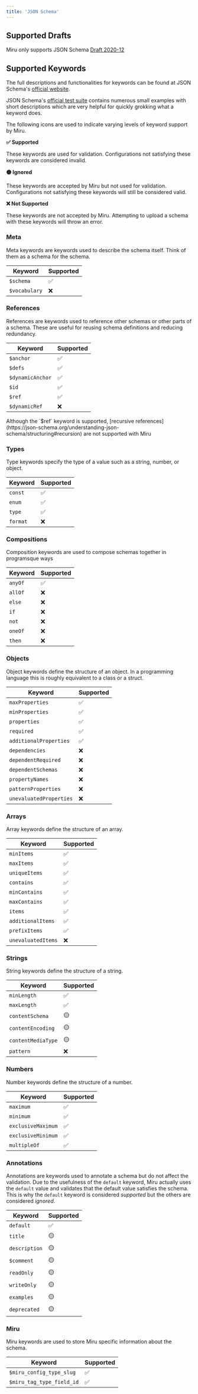 ```yaml
---
title: 'JSON Schema'
---
```



<SchemaLanguages />

## Supported Drafts

Miru only supports JSON Schema [Draft 2020-12](https://json-schema.org/draft/2020-12)

## Supported Keywords
The full descriptions and functionalities for keywords can be found at JSON Schema's [official website](https://json-schema.org/understanding-json-schema/keywords). 

JSON Schema's [official test suite](https://github.com/json-schema-org/JSON-Schema-Test-Suite/tree/main/tests/draft2020-12) contains numerous small examples with short descriptions which are very helpful for quickly grokking what a keyword does.

The following icons are used to indicate varying levels of keyword support by Miru.

**✅ Supported**

These keywords are used for validation. Configurations not satisfying these keywords are considered invalid.

**🟡 Ignored**

These keywords are accepted by Miru but not used for validation. Configurations not satisfying these keywords will still be considered valid.

**❌ Not Supported**

These keywords are not accepted by Miru. Attempting to upload a schema with these keywords will throw an error.


### Meta

Meta keywords are keywords used to describe the schema itself. Think of them as a schema for the schema.

| Keyword | Supported |
|---------|-----------|
| `$schema` | ✅ |
| `$vocabulary` | ❌ |

### References

References are keywords used to reference other schemas or other parts of a schema. These are useful for reusing schema definitions and reducing redundancy.

| Keyword | Supported |
|---------|-----------|
| `$anchor` | ✅ |
| `$defs` | ✅ |
| `$dynamicAnchor` | ✅ |
| `$id` | ✅ |
| `$ref` | ✅ |
| `$dynamicRef` | ❌ |

<Warning>
    Although the `$ref` keyword is supported, [recursive references](https://json-schema.org/understanding-json-schema/structuring#recursion) are not supported with Miru
</Warning>

### Types

Type keywords specify the type of a value such as a string, number, or object.

| Keyword | Supported |
|---------|-----------|
| `const` | ✅ |
| `enum` | ✅ |
| `type` | ✅ |
| `format` | ❌ |

### Compositions

Composition keywords are used to compose schemas together in programsque ways

| Keyword | Supported |
|---------|-----------|
| `anyOf` | ✅ |
| `allOf` | ❌ |
| `else` | ❌ |
| `if` | ❌ |
| `not` | ❌ |
| `oneOf` | ❌ |
| `then` | ❌ |

### Objects

Object keywords define the structure of an object. In a programming language this is roughly equivalent to a class or a struct.

| Keyword | Supported |
|---------|-----------|
| `maxProperties` | ✅ |
| `minProperties` | ✅ |
| `properties` | ✅ |
| `required` | ✅ |
| `additionalProperties` | ✅ |
| `dependencies` | ❌ |
| `dependentRequired` | ❌ |
| `dependentSchemas` | ❌ |
| `propertyNames` | ❌ |
| `patternProperties` | ❌ |
| `unevaluatedProperties` | ❌ |

### Arrays

Array keywords define the structure of an array.

| Keyword | Supported |
|---------|-----------|
| `minItems` | ✅ |
| `maxItems` | ✅ |
| `uniqueItems` | ✅ |
| `contains` | ✅ |
| `minContains` | ✅ |
| `maxContains` | ✅ |
| `items` | ✅ |
| `additionalItems` | ✅ |
| `prefixItems` | ✅ |
| `unevaluatedItems` | ❌ |

### Strings

String keywords define the structure of a string.

| Keyword | Supported |
|---------|-----------|
| `minLength` | ✅ |
| `maxLength` | ✅ |
| `contentSchema` | 🟡 |
| `contentEncoding` | 🟡 |
| `contentMediaType` | 🟡 |
| `pattern` | ❌ |

### Numbers

Number keywords define the structure of a number.

| Keyword | Supported |
|---------|-----------|
| `maximum` | ✅ |
| `minimum` | ✅ |
| `exclusiveMaximum` | ✅ |
| `exclusiveMinimum` | ✅ |
| `multipleOf` | ✅ |

### Annotations

Annotations are keywords used to annotate a schema but do not affect the validation. Due to the usefulness of the `default` keyword, Miru actually uses the `default` value and validates that the default value satisfies the schema. This is why the `default` keyword is considered *supported* but the others are considered *ignored*.

| Keyword | Supported |
|---------|-----------|
| `default` | ✅ |
| `title` | 🟡 |
| `description` | 🟡 |
| `$comment` | 🟡 |
| `readOnly` | 🟡 |
| `writeOnly` | 🟡 |
| `examples` | 🟡 |
| `deprecated` | 🟡 |

### Miru 

Miru keywords are used to store Miru specific information about the schema.

| Keyword | Supported |
|---------|-----------|
| `$miru_config_type_slug` | ✅ |
| `$miru_tag_type_field_id` | ✅ |